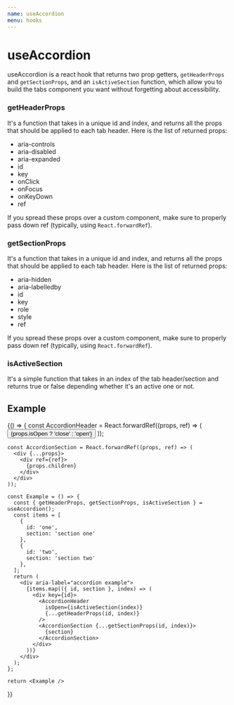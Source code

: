 ```yaml
---
name: useAccordion
menu: hooks
---
```


# useAccordion

useAccordion is a react hook that returns two prop getters, `getHeaderProps` and `getSectionProps`, and an `isActiveSection` function,
which allow you to build the tabs component you want without forgetting about accessibility.

### **getHeaderProps**

It's a function that takes in a unique id and index, and returns all the props that should be applied to each tab header.
Here is the list of returned props:

- aria-controls
- aria-disabled
- aria-expanded
- id
- key
- onClick
- onFocus
- onKeyDown
- ref

If you spread these props over a custom component, make sure to properly pass down ref (typically, using `React.forwardRef`).


### **getSectionProps**

It's a function that takes in a unique id and index, and returns all the props that should be applied to each tab header.
Here is the list of returned props:

- aria-hidden
- aria-labelledby
- id
- key
- role
- style
- ref

If you spread these props over a custom component, make sure to properly pass down ref (typically, using `React.forwardRef`).


### **isActiveSection**

It's a simple function that takes in an index of the tab header/section and returns true or false depending whether it's an active one or not.



## Example

<Playground>
  {() => {
    const AccordionHeader = React.forwardRef((props, ref) => (
      <button {...props} style={{ fontSize: '16px' }}>
        {props.isOpen ? 'close' : 'open'}
      </button>
    ));

    const AccordionSection = React.forwardRef((props, ref) => (
      <div {...props}>
        <div ref={ref}>
          {props.children}
        </div>
      </div>
    ));

    const Example = () => {
      const { getHeaderProps, getSectionProps, isActiveSection } = useAccordion();
      const items = [
        {
          id: 'one',
          section: 'section one'
        },
        {
          id: 'two',
          section: 'section two'
        },
      ];
      return (
        <div aria-label="accordion example">
          {items.map(({ id, section }, index) => (
            <div key={id}>
              <AccordionHeader
                isOpen={isActiveSection(index)}
                {...getHeaderProps(id, index)}
              />
              <AccordionSection {...getSectionProps(id, index)}>
                {section}
              </AccordionSection>
            </div>
          ))}
        </div>
      );
    };

    return <Example />
  }}
</Playground>

